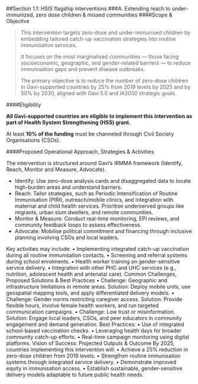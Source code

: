 ##Section 1.1: HSIS flagship interventions
###A.	Extending reach to under-immunized, zero dose children & missed communities
####Scope & Objective 
>This intervention targets zero-dose and under-immunised children by embedding tailored catch-up vaccination strategies into routine immunisation services. 
>
>It focuses on the most marginalised communities — those facing socioeconomic, geographic, and gender-related barriers — to reduce immunisation gaps and prevent disease outbreaks. 
>
>The primary objective is to reduce the number of zero-dose children in Gavi-supported countries by 25% from 2019 levels by 2025 and by 50% by 2030, aligned with Gavi 5.0 and IA2030 strategic goals.

####Eligibility

**All Gavi-supported countries are eligible to implement this intervention as part of Health System Strengthening (HSS) grant.**

<Tip>At least **10% of the funding** must be channeled through Civil Society Organisations (CSOs).</Tip>

####Proposed Operational Approach, Strategies & Activities

The intervention is structured around Gavi’s IRMMA framework (Identify, Reach, Monitor and Measure, Advocate).
- Identify: Use zero-dose analysis cards and disaggregated data to locate high-burden areas and understand barriers.
- Reach: Tailor strategies, such as Periodic Intensification of Routine Immunisation (PIRI), outreach/mobile clinics, and integration with maternal and child health services. Prioritise underserved groups like migrants, urban slum dwellers, and remote communities.
- Monitor & Measure: Conduct real-time monitoring, EPI reviews, and community feedback loops to assess effectiveness.
- Advocate: Mobilise political commitment and financing through inclusive planning involving CSOs and local leaders.

Key activities may include:
•	Implementing integrated catch-up vaccination during all routine immunisation contacts.
•	Screening and referral systems during school enrolments.
•	Health worker training on gender-sensitive service delivery.
•	Integration with other PHC and UHC services (e.g., nutrition, adolescent health and antenatal care).
Common Challenges, Proposed Solutions & Best Practices
•	Challenge: Geographic and infrastructure limitations in remote areas.
Solution: Deploy mobile units, use geospatial mapping tools, and apply differentiated delivery models.
•	Challenge: Gender norms restricting caregiver access.
Solution: Provide flexible hours, involve female health workers, and run targeted communication campaigns.
•	Challenge: Low trust or misinformation.
Solution: Engage local leaders, CSOs, and peer educators in community engagement and demand generation.
Best Practices:
•	Use of integrated school-based vaccination checks.
•	Leveraging health days for broader community catch-up efforts.
•	Real-time campaign monitoring using digital platforms.
Vision of Success: Projected Outputs & Outcome
By 2025, countries implementing this intervention will:
•	Achieve a 25% reduction in zero-dose children from 2019 levels.
•	Strengthen routine immunisation systems through integrated service delivery.
•	Demonstrate improved equity in immunisation access.
•	Establish sustainable, gender-sensitive delivery models adaptable to future public health needs.
